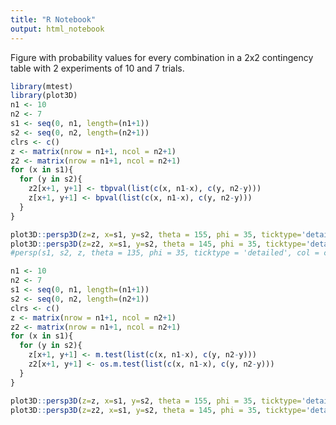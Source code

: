 ```yaml
---
title: "R Notebook"
output: html_notebook
---
```


Figure with probability values for every combination in a 2x2 contingency table
with 2 experiments of 10 and 7 trials.
```r
library(mtest)
library(plot3D)
n1 <- 10
n2 <- 7
s1 <- seq(0, n1, length=(n1+1))
s2 <- seq(0, n2, length=(n2+1))
clrs <- c()
z <- matrix(nrow = n1+1, ncol = n2+1)
z2 <- matrix(nrow = n1+1, ncol = n2+1)
for (x in s1){
  for (y in s2){
    z2[x+1, y+1] <- tbpval(list(c(x, n1-x), c(y, n2-y)))
    z[x+1, y+1] <- bpval(list(c(x, n1-x), c(y, n2-y)))
  }
}

plot3D::persp3D(z=z, x=s1, y=s2, theta = 155, phi = 35, ticktype='detailed', bty='b2', xlab='s1', ylab='s2', zlab='\n\nP')
plot3D::persp3D(z=z2, x=s1, y=s2, theta = 145, phi = 35, ticktype='detailed', bty='b2', xlab='s1', ylab='s2', zlab='\n\nP')
#persp(s1, s2, z, theta = 135, phi = 35, ticktype = 'detailed', col = colset(z, c(0, 0, 1), c(1, 0, 0)))
```

```r
n1 <- 10
n2 <- 7
s1 <- seq(0, n1, length=(n1+1))
s2 <- seq(0, n2, length=(n2+1))
clrs <- c()
z <- matrix(nrow = n1+1, ncol = n2+1)
z2 <- matrix(nrow = n1+1, ncol = n2+1)
for (x in s1){
  for (y in s2){
    z[x+1, y+1] <- m.test(list(c(x, n1-x), c(y, n2-y)))
    z2[x+1, y+1] <- os.m.test(list(c(x, n1-x), c(y, n2-y)))
  }
}

plot3D::persp3D(z=z, x=s1, y=s2, theta = 155, phi = 35, ticktype='detailed', bty='b2', xlab='s1', ylab='s2', zlab='\n\nP')
plot3D::persp3D(z=z2, x=s1, y=s2, theta = 145, phi = 35, ticktype='detailed', bty='b2', xlab='s1', ylab='s2', zlab='\n\nP')
```

